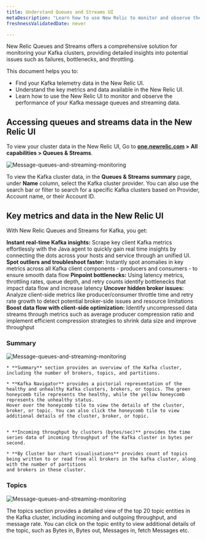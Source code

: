 ```yaml
---
title: Understand Queues and Streams UI
metaDescription: "Learn how to use New Relic to monitor and observe the performance of your Kafka message queues and streaming data."
freshnessValidatedDate: never

---
```


New Relic Queues and Streams offers a comprehensive solution for monitoring your Kafka clusters, providing detailed insights into potential issues such as failures, bottlenecks, and throttling.

This document helps you to:

* Find your Kafka telemetry data in the New Relic UI.
* Understand the key metrics and data available in the New Relic UI.
* Learn how to use the New Relic UI to monitor and observe the performance of your Kafka message queues and streaming data.

## Accessing queues and streams data in the New Relic UI

To view your cluster data in the New Relic UI, Go to <DNT>**[one.newrelic.com](https://one.newrelic.com/) > All capabilities > Queues & Streams**</DNT>.

<img
  title="Message-queues-and-streaming-monitoring"
  alt="Message-queues-and-streaming-monitoring"
  src="/images/message-queues-streaming.webp"
/>

 To view the Kafka cluster data, in the **Queues & Streams summary** page, under **Name** column, select the Kafka cluster provider.
You can also use the search bar or filter to search for a specific Kafka clusters based on Provider, Account name, or their Account ID.

## Key metrics and data in the New Relic UI

With New Relic Queues and Streams for Kafka, you get:

**Instant real-time Kafka insights:** Scrape key client Kafka metrics effortlessly with the Java agent to quickly gain real time insights by connecting the dots across your hosts and service through an unified UI.
**Spot outliers and troubleshoot faster:** Instantly spot anomalies in key metrics across all Kafka client components - producers and consumers - to ensure smooth data flow
**Pinpoint bottlenecks:** Using latency metrics, throttling rates, queue depth, and retry counts identify bottlenecks that impact data flow and increase latency
**Uncover hidden broker issues:** Analyze client-side metrics like producer/consumer throttle time and retry rate growth to detect potential broker-side issues and resource limitations
**Boost data flow with client-side optimization:** Identify uncompressed data streams through metrics such as average producer compression ratio and implement efficient compression strategies to shrink data size and improve throughput



### Summary

<img
  title="Message-queues-and-streaming-monitoring"
  alt="Message-queues-and-streaming-monitoring"
  src="/images/kafka-monitoring.webp"
/>

    * **Summary** section provides an overview of the Kafka cluster, including the number of brokers, topics, and partitions.

    * **Kafka Navigator** provides a pictorial representation of the healthy and unhealthy Kafka clusters, brokers, or topics. The green honeycomb tile represents the healthy, while the yellow honeycomb represents the unhealthy status.
    Hover over the honeycomb tile to view the details of the cluster, broker, or topic. You can also click the honeycomb tile to view additional details of the cluster, broker, or topic.


    * **Incoming throughput by clusters (bytes/sec)** provides the time series data of incoming throughput of the Kafka cluster in bytes per second.

    * **By Cluster bar chart visualisations** provides count of topics being written to or read from all brokers in the kafka cluster, along with the number of partitions 
    and brokers in these cluster. 


### Topics

<img
  title="Message-queues-and-streaming-monitoring"
  alt="Message-queues-and-streaming-monitoring"
  src="/images/kafka-topics.webp"
/>

The topics section provides a detailed view of the top 20 topic entities in the Kafka cluster, including incoming and outgoing throughput, and message rate.
You can click on the topic entity to view additional details of the topic, such as Bytes in, Bytes out, Messages in, fetch Messages etc.



